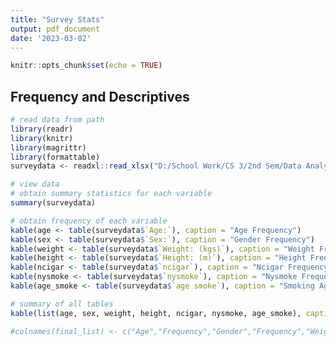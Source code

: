 ```yaml
---
title: "Survey Stats"
output: pdf_document
date: '2023-03-02'
---
```


```r
knitr::opts_chunk$set(echo = TRUE)
```


## Frequency and Descriptives

```r
# read data from path
library(readr)
library(knitr)
library(magrittr)
library(formattable)
surveydata <- readxl::read_xlsx("D:/School Work/CS 3/2nd Sem/Data Analytics/Activities/smokingsurvey-1.xlsx")

# view data
# obtain summary statistics for each variable
summary(surveydata)

# obtain frequency of each variable
kable(age <- table(surveydata$`Age:`), caption = "Age Frequency")
kable(sex <- table(surveydata$`Sex:`), caption = "Gender Frequency")
kable(weight <- table(surveydata$`Weight: (kgs)`), caption = "Weight Frequency")
kable(height <- table(surveydata$`Height: (m)`), caption = "Height Frequency")
kable(ncigar <- table(surveydata$`ncigar`), caption = "Ncigar Frequency")
kable(nysmoke <- table(surveydata$`nysmoke`), caption = "Nysmoke Frequency")
kable(age_smoke <- table(surveydata$`age smoke`), caption = "Smoking Age Frequency")

# summary of all tables
kable(list(age, sex, weight, height, ncigar, nysmoke, age_smoke), caption = "Frequency and Descriptives Summary")

#colnames(final_list) <- c("Age","Frequency","Gender","Frequency","Weight","Frequency","Height","Frequency","Ncigar","Frequency","Nysmoke","Frequency","Smoking Age","Frequency")
```
